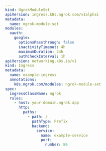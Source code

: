 ```yaml
---
kind: NgrokModuleSet
apiVersion: ingress.k8s.ngrok.com/v1alpha1
metadata:
  name: ngrok-module-set
modules:
  oauth:
    google:
      optionsPassthrough: false
      inactivityTimeout: 4h
      maximumDuration: 24h
      authCheckInterval: 1h
apiVersion: networking.k8s.io/v1
kind: Ingress
metadata:
  name: example-ingress
  annotations:
    k8s.ngrok.com/modules: ngrok-module-set
spec:
  ingressClassName: ngrok
  rules:
    - host: your-domain.ngrok.app
      http:
        paths:
          - path: /
            pathType: Prefix
            backend:
              service:
                name: example-service
                port:
                  number: 80
```
